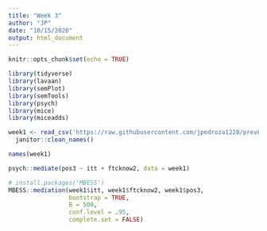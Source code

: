 ```yaml
---
title: "Week 3"
author: "JP"
date: "10/15/2020"
output: html_document
---
```


```r
knitr::opts_chunk$set(echo = TRUE)
```

```r
library(tidyverse)
library(lavaan)
library(semPlot)
library(semTools)
library(psych)
library(mice)
library(miceadds)

week1 <- read_csv('https://raw.githubusercontent.com/jpedroza1228/prev610_mediationmoderation/main/data/ftc_week1.csv') %>% 
  janitor::clean_names()

names(week1)
```

```r
psych::mediate(pos3 ~ itt + ftcknow2, data = week1)

# install.packages('MBESS')
MBESS::mediation(week1$itt, week1$ftcknow2, week1$pos3,
                 bootstrap = TRUE,
                 B = 500,
                 conf.level = .95,
                 complete.set = FALSE)
```

